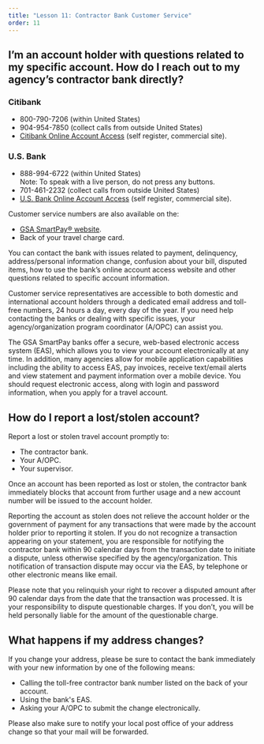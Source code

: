 ```yaml
---
title: "Lesson 11: Contractor Bank Customer Service"
order: 11
---
```

## I’m an account holder with questions related to my specific account. How do I reach out to my agency’s contractor bank directly?

### Citibank
- 800-790-7206 (within United States)
- 904-954-7850 (collect calls from outside United States)
- [Citibank Online Account Access](https://home.cards.citidirect.com/CommercialCard/Cards.html) (self register, commercial site).

### U.S. Bank
- 888-994-6722 (within United States)  
Note: To speak with a live person, do not press any buttons.
- 701-461-2232 (collect calls from outside United States)
- [U.S. Bank Online Account Access](https://access.usbank.com/cpsApp1/index.jsp) (self register, commercial site).

Customer service numbers are also available on the:
- [GSA SmartPay® website](http://smartpay.gsa.gov).
- Back of your travel charge card.

You can contact the bank with issues related to payment, delinquency, address/personal information change, confusion about your bill, disputed items, how to use the bank’s online account access website and other questions related to specific account information. 

Customer service representatives are accessible to both domestic and international account holders through a dedicated email address and toll-free numbers, 24 hours a day, every day of the year. If you need help contacting the banks or dealing with specific issues, your agency/organization program coordinator (A/OPC) can assist you.

The GSA SmartPay banks offer a secure, web-based electronic access system (EAS), which allows you to view your account electronically at any time. In addition, many agencies allow for mobile application capabilities including the ability to access EAS, pay invoices, receive text/email alerts and view statement and payment information over a mobile device. You should request electronic access, along with login and password information, when you apply for a travel account.

## How do I report a lost/stolen account?
Report a lost or stolen travel account promptly to:
- The contractor bank.
- Your A/OPC.
- Your supervisor.

Once an account has been reported as lost or stolen, the contractor bank immediately blocks that account from further usage and a new account number will be issued to the account holder.

Reporting the account as stolen does not relieve the account holder or the government of payment for any transactions that were made by the account holder prior to reporting it stolen. If you do not recognize a transaction appearing on your statement, you are responsible for notifying the contractor bank within 90 calendar days from the transaction date to initiate a dispute, unless otherwise specified by the agency/organization. This notification of transaction dispute may occur via the EAS, by telephone or other electronic means like email.

Please note that you relinquish your right to recover a disputed amount after 90 calendar days from the date that the transaction was processed. It is your responsibility to dispute questionable charges. If you don’t, you will be held personally liable for the amount of the questionable charge.

## What happens if my address changes?
If you change your address, please be sure to contact the bank immediately with your new information by one of the following means:
- Calling the toll-free contractor bank number listed on the back of your account.
- Using the bank's EAS.
- Asking your A/OPC to submit the change electronically.

Please also make sure to notify your local post office of your address change so that your mail will be forwarded.
